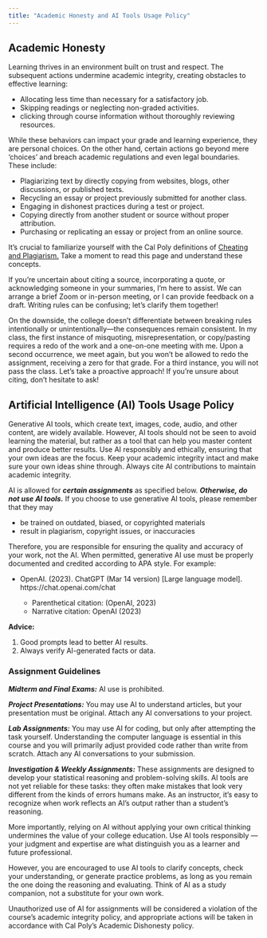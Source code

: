 ```yaml
---
title: "Academic Honesty and AI Tools Usage Policy"
---
```


## Academic Honesty

Learning thrives in an environment built on trust and respect. The subsequent actions undermine academic integrity, creating obstacles to effective learning:

- Allocating less time than necessary for a satisfactory job.
- Skipping readings or neglecting non-graded activities.
- clicking through course information without thoroughly reviewing resources.

While these behaviors can impact your grade and learning experience, they are personal choices. On the other hand, certain actions go beyond mere 'choices' and breach academic regulations and even legal boundaries. These include:

- Plagiarizing text by directly copying from websites, blogs, other discussions, or published texts.
- Recycling an essay or project previously submitted for another class.
- Engaging in dishonest practices during a test or project.
- Copying directly from another student or source without proper attribution.
- Purchasing or replicating an essay or project from an online source.

It's crucial to familiarize yourself with the Cal Poly definitions of <a href="https://academicprograms.calpoly.edu/content/academicpolicies/Cheating" target="_blank">Cheating and Plagiarism.</a> Take a moment to read this page and understand these concepts.

If you're uncertain about citing a source, incorporating a quote, or acknowledging someone in your summaries, I'm here to assist. We can arrange a brief Zoom or in-person meeting, or I can provide feedback on a draft. Writing rules can be confusing; let's clarify them together!

On the downside, the college doesn't differentiate between breaking rules intentionally or unintentionally—the consequences remain consistent. In my class, the first instance of misquoting, misrepresentation, or copy/pasting requires a redo of the work and a one-on-one meeting with me. Upon a second occurrence, we meet again, but you won't be allowed to redo the assignment, receiving a zero for that grade. For a third instance, you will not pass the class. Let's take a proactive approach! If you're unsure about citing, don't hesitate to ask!

## Artificial Intelligence (AI) Tools Usage Policy

Generative AI tools, which create text, images, code, audio, and other content, are widely available. However, AI tools should not be seen to avoid learning the material, but rather as a tool that can help you master content and produce better results. Use AI responsibly and ethically, ensuring that your own ideas are the focus. Keep your academic integrity intact and make sure your own ideas shine through. Always cite AI contributions to maintain academic integrity.

AI is allowed for ***certain assignments*** as specified below. ***Otherwise, do not use AI tools.*** If you choose to use generative AI tools, please remember that they may

* be trained on outdated, biased, or copyrighted materials    
* result in plagiarism, copyright issues, or inaccuracies

Therefore, you are responsible for ensuring the quality and accuracy of your work, not the AI. When permitted, generative AI use must be properly documented and credited according to APA style. For example:

* OpenAI. (2023). ChatGPT (Mar 14 version) [Large language model]. https://chat.openai.com/chat

  * Parenthetical citation: (OpenAI, 2023)   
  * Narrative citation: OpenAI (2023)

 **Advice:**

1. Good prompts lead to better AI results.   
2. Always verify AI-generated facts or data.  

### Assignment Guidelines


***Midterm and Final Exams:*** AI use is prohibited.

***Project Presentations:*** You may use AI to understand articles, but your presentation must be original. Attach any AI conversations to your project.

***Lab Assignments:*** You may use AI for coding, but only after attempting the task yourself. Understanding the computer language is essential in this course and you will primarily adjust provided code rather than write from scratch. Attach any AI conversations to your submission.

***Investigation & Weekly Assignments:*** These assignments are designed to develop your statistical reasoning and problem-solving skills. AI tools are not yet reliable for these tasks: they often make mistakes that look very different from the kinds of errors humans make. As an instructor, it’s easy to recognize when work reflects an AI’s output rather than a student’s reasoning. 

More importantly, relying on AI without applying your own critical thinking undermines the value of your college education. Use AI tools responsibly — your judgment and expertise are what distinguish you as a learner and future professional.

However, you are encouraged to use AI tools to clarify concepts, check your understanding, or generate practice problems, as long as you remain the one doing the reasoning and evaluating. Think of AI as a study companion, not a substitute for your own work. 

Unauthorized use of AI for assignments will be considered a violation of the course's academic integrity policy, and appropriate actions will be taken in accordance with Cal Poly's Academic Dishonesty policy.
